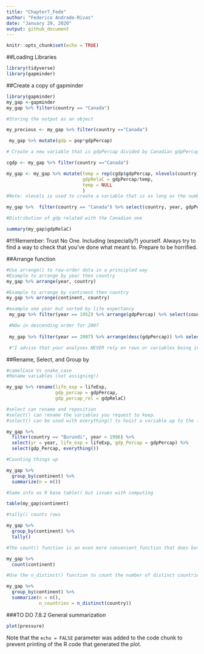 ```yaml
---
title: "Chapter7_Fede"
author: "Federico Andrade-Rivas"
date: "January 29, 2020"
output: github_document
---
```


```r
knitr::opts_chunk$set(echo = TRUE)
```

##Loading Libraries

```r
library(tidyverse)
library(gapminder)
```


##Create a copy of gapminder

``` r
library(gapminder)
my_gap <-gapminder
my_gap %>% filter(country == "Canada")  

#Storing the output as an object

my_precious <- my_gap %>% filter(country =="Canada")

```

``` r
 my_gap %>% mutate(gdp = pop*gdpPercap)

# Create a new variable that is gdpPercap divided by Canadian gdpPercap, taking care that I always divide two numbers that pertain to the same year

cgdp <- my_gap %>% filter(country =="Canada")

my_gap <- my_gap %>% mutate(temp = rep(cgdp$gdpPercap, nlevels(country)),
                            gdpRelaC = gdpPercap/temp,
                            temp = NULL
                            )
#Note: nlevels is used to create a variable that is as long as the number of levels per country. All countries have data for the same years. Otherwise this would not work 

my_gap %>%  filter(country == "Canada") %>% select(country, year, gdpPercap, gdpRelaC)

#Distribution of gdp related with the Canadian one

summary(my_gap$gdpRelaC)


```
#!!!!Remember: Trust No One. Including (especially?) yourself. Always try to find a way to check that you’ve done what meant to. Prepare to be horrified.

##Arrange function
```r
#Use arrange() to row-order data in a principled way
#Example to arrange by year then country
my_gap %>% arrange(year, country)

#Example to arrange by continent then country
my_gap %>% arrange(continent, country)

#example one year but sorted by life expectancy
 my_gap %>% filter(year == 1952) %>% arrange(gdpPercap) %>% select(country, continent, year, gdpPercap)

 #NOw in descending order for 2007
 
 my_gap %>% filter(year == 2007) %>% arrange(desc(gdpPercap)) %>% select(country, continent, year, gdpPercap)

 #"I advise that your analyses NEVER rely on rows or variables being in a specific order. But it’s still true that human beings write the code and the interactive development process can be much nicer if you reorder the rows of your data as you go along. Also, once you are preparing tables for human eyeballs, it is imperative that you step up and take control of row order."
```

##Rename, Select, and Group by

```r
#camelCase Vs snake_case
#Rename variables (not assigning!)

my_gap %>% rename(life_exp = lifeExp,
                  gdp_percap = gdpPercap,
                  gdp_percap_rel = gdpRelaC)

#select can rename and reposition 
#select() can rename the variables you request to keep.
#select() can be used with everything() to hoist a variable up to the front of the tibble.

my_gap %>% 
  filter(country == "Burundi", year > 1996) %>% 
  select(yr = year, life_exp = lifeExp, gdp_Percap = gdpPercap) %>% 
  select(gdp_Percap, everything())

#Counting things up

my_gap %>% 
  group_by(continent) %>% 
  summarize(n = n())

#Same info as R base table() but issues with computing

table(my_gap$continent)

#tally() counts rows

my_gap %>% 
  group_by(continent) %>% 
  tally()

#The count() function is an even more convenient function that does both grouping and counting.

my_gap %>% 
  count(continent) 

#Use the n_distinct() function to count the number of distinct countries within each continent.

my_gap %>% 
  group_by(continent) %>% 
  summarize(n = n(),
            n_countries = n_distinct(country))


```

###TO DO 7.8.2 General summarization


```r
plot(pressure)
```

Note that the `echo = FALSE` parameter was added to the code chunk to prevent printing of the R code that generated the plot.
